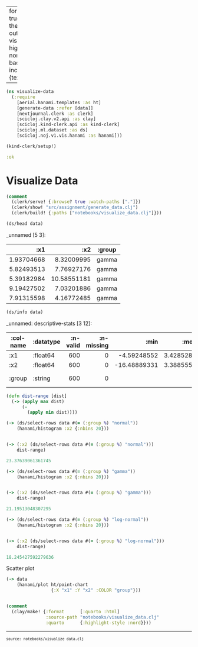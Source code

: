 
---
format:
  html: {toc: true, toc-depth: 4, theme: spacelab, output-file: visualize_data.html}
highlight-style: nord
code-block-background: true
include-in-header: {text: '<link rel = "icon" href = "data:," />'}

---
<style></style><style>.printedClojure .sourceCode {
  background-color: transparent;
  border-style: none;
}
</style>
<script src="visualize_data_files/md-default4.js" type="text/javascript"></script><script src="visualize_data_files/md-default5.js" type="text/javascript"></script><script src="visualize_data_files/vega6.js" type="text/javascript"></script><script src="visualize_data_files/vega7.js" type="text/javascript"></script><script src="visualize_data_files/vega8.js" type="text/javascript"></script>

::: {.sourceClojure}
```clojure
(ns visualize-data
  (:require
    [aerial.hanami.templates :as ht]
    [generate-data :refer [data]]
    [nextjournal.clerk :as clerk]
    [scicloj.clay.v2.api :as clay]
    [scicloj.kind-clerk.api :as kind-clerk]
    [scicloj.ml.dataset :as ds]
    [scicloj.noj.v1.vis.hanami :as hanami]))
```
:::



::: {.sourceClojure}
```clojure
(kind-clerk/setup!)
```
:::



::: {.printedClojure}
```clojure
:ok

```
:::



# Visualize Data


::: {.sourceClojure}
```clojure
(comment
  (clerk/serve! {:browse? true :watch-paths ["."]})
  (clerk/show! "src/assignment/generate_data.clj")
  (clerk/build! {:paths ["notebooks/visualize_data.clj"]}))
```
:::



::: {.sourceClojure}
```clojure
(ds/head data)
```
:::


_unnamed [5 3]:

|        :x1 |         :x2 | :group |
|-----------:|------------:|--------|
| 1.93704668 |  8.32009995 |  gamma |
| 5.82493513 |  7.76927176 |  gamma |
| 5.39182984 | 10.58551181 |  gamma |
| 9.19427502 |  7.03201886 |  gamma |
| 7.91315598 |  4.16772485 |  gamma |




::: {.sourceClojure}
```clojure
(ds/info data)
```
:::


_unnamed: descriptive-stats [3 12]:

| :col-name | :datatype | :n-valid | :n-missing |         :min |      :mean | :mode |        :max | :standard-deviation |       :skew | :first |      :last |
|-----------|-----------|---------:|-----------:|-------------:|-----------:|-------|------------:|--------------------:|------------:|--------|------------|
|       :x1 |  :float64 |      600 |          0 |  -4.59248552 | 3.42852834 |       | 11.72362278 |          3.76698776 | -0.15311702 |  1.937 |    -0.7329 |
|       :x2 |  :float64 |      600 |          0 | -16.48889331 | 3.38855586 |       | 23.00009878 |          6.08113998 | -0.35337515 |  8.320 |      8.987 |
|    :group |   :string |      600 |          0 |              |            | gamma |             |                     |             |  gamma | log-normal |




::: {.sourceClojure}
```clojure
(defn dist-range [dist]
  (-> (apply max dist)
      (-
        (apply min dist))))
```
:::



::: {.sourceClojure}
```clojure
(-> (ds/select-rows data #(= (:group %) "normal"))
    (hanami/histogram :x2 {:nbins 20}))
```
:::


<div style="max-height:600px;overflow-y:auto;"><div><script>vegaEmbed(document.currentScript.parentElement, {"encoding":{"y":{"field":"count","type":"quantitative"},"x":{"scale":{"zero":false},"field":"left","type":"quantitative","title":"x2"},"y2":{"field":0,"type":"quantitative"},"x2":{"scale":{"zero":false},"field":"right","type":"quantitative"}},"mark":"rect","width":400,"background":"floralwhite","height":300,"data":{"url":"visualize_data_files\/0.csv","format":{"type":"csv"}}});</script></div></div>


::: {.sourceClojure}
```clojure
(-> (:x2 (ds/select-rows data #(= (:group %) "normal")))
    dist-range)
```
:::



::: {.printedClojure}
```clojure
23.37639061361745

```
:::



::: {.sourceClojure}
```clojure
(-> (ds/select-rows data #(= (:group %) "gamma"))
    (hanami/histogram :x2 {:nbins 20}))
```
:::


<div style="max-height:600px;overflow-y:auto;"><div><script>vegaEmbed(document.currentScript.parentElement, {"encoding":{"y":{"field":"count","type":"quantitative"},"x":{"scale":{"zero":false},"field":"left","type":"quantitative","title":"x2"},"y2":{"field":0,"type":"quantitative"},"x2":{"scale":{"zero":false},"field":"right","type":"quantitative"}},"mark":"rect","width":400,"background":"floralwhite","height":300,"data":{"url":"visualize_data_files\/1.csv","format":{"type":"csv"}}});</script></div></div>


::: {.sourceClojure}
```clojure
(-> (:x2 (ds/select-rows data #(= (:group %) "gamma")))
    dist-range)
```
:::



::: {.printedClojure}
```clojure
21.19513048307295

```
:::



::: {.sourceClojure}
```clojure
(-> (ds/select-rows data #(= (:group %) "log-normal"))
    (hanami/histogram :x2 {:nbins 20}))
```
:::


<div style="max-height:600px;overflow-y:auto;"><div><script>vegaEmbed(document.currentScript.parentElement, {"encoding":{"y":{"field":"count","type":"quantitative"},"x":{"scale":{"zero":false},"field":"left","type":"quantitative","title":"x2"},"y2":{"field":0,"type":"quantitative"},"x2":{"scale":{"zero":false},"field":"right","type":"quantitative"}},"mark":"rect","width":400,"background":"floralwhite","height":300,"data":{"url":"visualize_data_files\/2.csv","format":{"type":"csv"}}});</script></div></div>


::: {.sourceClojure}
```clojure
(-> (:x2 (ds/select-rows data #(= (:group %) "log-normal")))
    dist-range)
```
:::



::: {.printedClojure}
```clojure
18.245427592279636

```
:::


Scatter plot


::: {.sourceClojure}
```clojure
(-> data
    (hanami/plot ht/point-chart
                 {:X "x1" :Y "x2" :COLOR "group"}))
```
:::


<div style="max-height:600px;overflow-y:auto;"><div><script>vegaEmbed(document.currentScript.parentElement, {"encoding":{"y":{"field":"x2","type":"quantitative"},"color":{"field":"group","type":"nominal"},"x":{"field":"x1","type":"quantitative"}},"mark":{"type":"circle","tooltip":true},"width":400,"background":"floralwhite","height":300,"data":{"url":"visualize_data_files\/3.csv","format":{"type":"csv"}}});</script></div></div>


::: {.sourceClojure}
```clojure
(comment
  (clay/make! {:format      [:quarto :html]
               :source-path "notebooks/visualize_data.clj"
               :quarto      {:highlight-style :nord}}))
```
:::


<div style="background-color:grey;height:2px;width:100%;"></div>

<div><pre><small><small>source: notebooks/visualize_data.clj</small></small></pre></div>